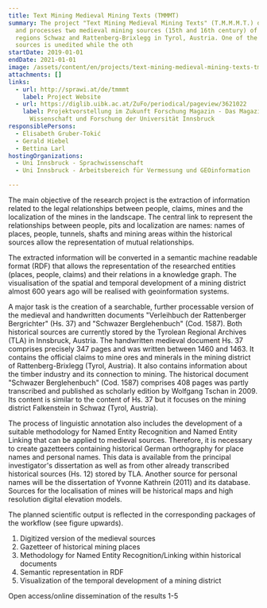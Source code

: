 ```yaml
---
title: Text Mining Medieval Mining Texts (TMMMT)
summary: The project "Text Mining Medieval Mining Texts" (T.M.M.M.T.) digitizes
  and processes two medieval mining sources (15th and 16th century) of the
  regions Schwaz and Rattenberg-Brixlegg in Tyrol, Austria. One of the two
  sources is unedited while the oth
startDate: 2019-01-01
endDate: 2021-01-01
image: /assets/content/en/projects/text-mining-medieval-mining-texts-tmmmt/workflow.png
attachments: []
links:
  - url: http://sprawi.at/de/tmmmt
    label: Project Website
  - url: https://diglib.uibk.ac.at/ZuFo/periodical/pageview/3621022
    label: Projektvorstellung im Zukunft Forschung Magazin - Das Magazin für
      Wissenschaft und Forschung der Universität Innsbruck
responsiblePersons:
  - Elisabeth Gruber-Tokić
  - Gerald Hiebel
  - Bettina Larl
hostingOrganizations:
  - Uni Innsbruck - Sprachwissenschaft
  - Uni Innsbruck - Arbeitsbereich für Vermessung und GEOinformation

---
```

The main objective of the research project is the extraction of information related to the legal relationships between people, claims, mines and the localization of the mines in the landscape. The central link to represent the relationships between people, pits and localization are names: names of places, people, tunnels, shafts and mining areas within the historical sources allow the representation of mutual relationships.

The extracted information will be converted in a semantic machine readable format (RDF) that allows the representation of the researched entities (places, people, claims) and their relations in a knowledge graph. The visualisation of the spatial and temporal development of a mining district almost 600 years ago will be realised with geoinformation systems.

A major task is the creation of a searchable, further processable version of the medieval and handwritten documents "Verleihbuch der Rattenberger Bergrichter" (Hs. 37) and "Schwazer Berglehenbuch" (Cod. 1587). Both historical sources are currently stored by the Tyrolean Regional Archives (TLA) in Innsbruck, Austria. The handwritten medieval document Hs. 37 comprises precisely 347 pages and was written between 1460 and 1463. It contains the official claims to mine ores and minerals in the mining district of Rattenberg-Brixlegg (Tyrol, Austria). It also contains information about the timber industry and its connection to mining. The historical document "Schwazer Berglehenbuch" (Cod. 1587) comprises 408 pages was partly transcribed and published as scholarly edition by Wolfgang Tschan in 2009. Its content is similar to the content of Hs. 37 but it focuses on the mining district Falkenstein in Schwaz (Tyrol, Austria).

The process of linguistic annotation also includes the development of a suitable methodology for Named Entity Recognition and Named Entity Linking that can be applied to medieval sources. Therefore, it is necessary to create gazetteers containing historical German orthography for place names and personal names. This data is available from the principal investigator's dissertation as well as from other already transcribed historical sources (Hs. 12) stored by TLA. Another source for personal names will be the dissertation of Yvonne Kathrein (2011) and its database. Sources for the localisation of mines will be historical maps and high resolution digital elevation models.

The planned scientific output is reflected in the corresponding packages of the workflow (see figure upwards).

1.  Digitized version of the medieval sources
2.  Gazetteer of historical mining places
3.  Methodology for Named Entity Recognition/Linking within historical documents
4.  Semantic representation in RDF
5.  Visualization of the temporal development of a mining district

Open access/online dissemination of the results 1-5
